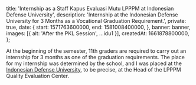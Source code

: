 
  title: 'Internship as a Staff Kapus Evaluasi Mutu LPPPM at Indonesian Defense University',
  description: 'Internship at the Indonesian Defense University for 3 Months as a Vocational Graduation Requirement.',
  private: true,
  date: {
    start: 1571763600000,
    end: 1581008400000,
  },
  banner: banner,
  images: [{ alt: 'After the PKL Session', ...idu1 }],
  createdAt: 1661878800000,
};

At the beginning of the semester, 11th graders are required to carry out an internship for 3 months as one of the graduation requirements. The place for my internship was determined by the school, and I was placed at the [Indonesian Defense University](https://www.idu.ac.id), to be precise, at the Head of the LPPPM Quality Evaluation Center.
